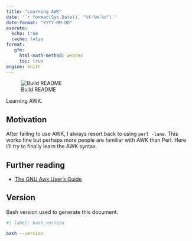 ```yaml
---
title: "Learning AWK"
date: '`r format(Sys.Date(), "%Y-%m-%d")`'
date-format: "YYYY-MM-DD"
execute:
  echo: true
  cache: false
format:
   gfm:
     html-math-method: webtex
     toc: true
engine: knitr
---
```


![Build README](https://github.com/davetang/learning_awk/actions/workflows/create_readme.yml/badge.svg)

Learning AWK.

## Motivation

After failing to use AWK, I always resort back to using `perl -lane`. This
works fine but perhaps more people are familiar with AWK than Perl. Here I'll
try to finally learn the AWK syntax.

## Further reading

* [The GNU Awk User's Guide](https://www.gnu.org/software/gawk/manual/gawk.html)

## Version

Bash version used to generate this document.

```bash
#| label: bash_version

bash --version
```
